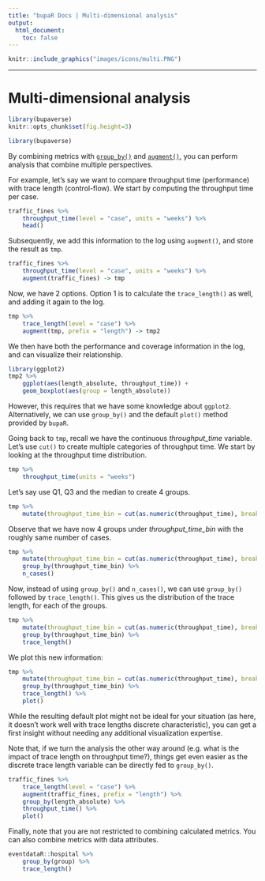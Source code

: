 ```yaml
---
title: "bupaR Docs | Multi-dimensional analysis"
output: 
  html_document: 
    toc: false
---
```


```r
knitr::include_graphics("images/icons/multi.PNG")
```

***

# Multi-dimensional analysis

```r
library(bupaverse)
knitr::opts_chunk$set(fig.height=3)
```

```r
library(bupaverse)
```

By combining metrics with [`group_by()`](wrangling.html#group_by) and [`augment()`](augment.html), you can perform analysis that combine multiple perspectives. 

For example, let's say we want to compare throughput time (performance) with trace length (control-flow). We start by computing the throughput time per case. 

```r
traffic_fines %>%
	throughput_time(level = "case", units = "weeks") %>%
	head()
```
Subsequently, we add this information to the log using `augment()`, and store the result as `tmp`. 

```r
traffic_fines %>%
	throughput_time(level = "case", units = "weeks") %>%
	augment(traffic_fines) -> tmp
```

Now, we have 2 options. Option 1 is to calculate the `trace_length()` as well, and adding it again to the log. 

```r
tmp %>%
	trace_length(level = "case") %>%
	augment(tmp, prefix = "length") -> tmp2
```

We then have both the performance and coverage information in the log, and can visualize their relationship. 

```r
library(ggplot2)
tmp2 %>%
	ggplot(aes(length_absolute, throughput_time)) +
	geom_boxplot(aes(group = length_absolute))
```
However, this requires that we have some knowledge about `ggplot2`. Alternatively, we can use `group_by()` and the default `plot()` method provided by `bupaR`.

Going back to `tmp`, recall we have the continuous _throughput_time_ variable. Let's use `cut()` to create multiple categories of throughput time. We start by looking at the throughput time distribution.

```r
tmp %>%
	throughput_time(units = "weeks")
```

Let's say use Q1, Q3 and the median to create 4 groups. 

```r
tmp %>%
	mutate(throughput_time_bin = cut(as.numeric(throughput_time), breaks = c(-Inf, 1, 17.85, 85.14, Inf)))
```

Observe that we have now 4 groups under _throughput_time_bin_ with the roughly same number of cases. 

```r
tmp %>%
	mutate(throughput_time_bin = cut(as.numeric(throughput_time), breaks = c(-Inf, 1, 17.85, 85.14, Inf))) %>%
	group_by(throughput_time_bin) %>%
	n_cases()
```

Now, instead of using `group_by()` and `n_cases()`, we can use `group_by()` followed by `trace_length()`. This gives us the distribution of the trace length, for each of the groups. 

```r
tmp %>%
	mutate(throughput_time_bin = cut(as.numeric(throughput_time), breaks = c(-Inf, 1, 17.85, 85.14, Inf))) %>%
	group_by(throughput_time_bin) %>%
	trace_length()
```

We plot this new information:

```r
tmp %>%
	mutate(throughput_time_bin = cut(as.numeric(throughput_time), breaks = c(-Inf, 1, 17.85, 85.14, Inf))) %>%
	group_by(throughput_time_bin) %>%
	trace_length() %>%
	plot()
```
While the resulting default plot might not be ideal for your situation (as here, it doesn't work well with trace lengths discrete characteristic), you can get a first insight without needing any additional visualization expertise. 

Note that, if we turn the analysis the other way around (e.g. what is the impact of trace length on throughput time?), things get even easier as the discrete trace length variable can be directly fed to `group_by()`. 

```r
traffic_fines %>%
	trace_length(level = "case") %>%
	augment(traffic_fines, prefix = "length") %>%
	group_by(length_absolute) %>%
	throughput_time() %>%
	plot()
```

Finally, note that you are not restricted to combining calculated metrics. You can also combine metrics with data attributes. 

```r
eventdataR::hospital %>%
	group_by(group) %>%
	trace_length()
```


